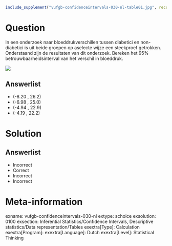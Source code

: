 ```r
include_supplement("vufgb-confidenceintervals-030-nl-table01.jpg", recursive = TRUE)
```

Question
========
  
In een onderzoek naar bloeddrukverschillen tussen diabetici en non-diabetici is uit beide groepen op aselecte wijze een steekproef getrokken. Onderstaand zijn de resultaten van dit onderzoek. Bereken het 95% betrouwbaarheidsinterval van het verschil in bloeddruk.

![](vufgb-confidenceintervals-030-nl-table01.jpg)
  
Answerlist
----------
* (-8.20 , 26.2)
* (-6.98 , 25.0)
* (-4.94 , 22.9)
* (-4.19 , 22.2)


Solution
========

Answerlist
----------
* Incorrect
* Correct
* Incorrect
* Incorrect

Meta-information
================
exname: vufgb-confidenceintervals-030-nl
extype: schoice
exsolution: 0100
exsection: Inferential Statistics/Confidence Intervals, Descriptive statistics/Data representation/Tables
exextra[Type]: Calculation
exextra[Program]: 
exextra[Language]: Dutch
exextra[Level]: Statistical Thinking
